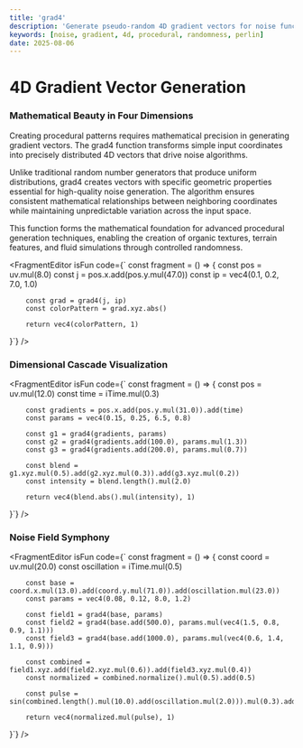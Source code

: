 ```yaml
---
title: 'grad4'
description: 'Generate pseudo-random 4D gradient vectors for noise functions with precise mathematical distribution'
keywords: [noise, gradient, 4d, procedural, randomness, perlin]
date: 2025-08-06
---
```



# 4D Gradient Vector Generation

### Mathematical Beauty in Four Dimensions

Creating procedural patterns requires mathematical precision in generating gradient vectors. The grad4 function transforms simple input coordinates into precisely distributed 4D vectors that drive noise algorithms.

Unlike traditional random number generators that produce uniform distributions, grad4 creates vectors with specific geometric properties essential for high-quality noise generation. The algorithm ensures consistent mathematical relationships between neighboring coordinates while maintaining unpredictable variation across the input space.

This function forms the mathematical foundation for advanced procedural generation techniques, enabling the creation of organic textures, terrain features, and fluid simulations through controlled randomness.

<FragmentEditor
        isFun
        code={`
const fragment = () => {
        const pos = uv.mul(8.0)
        const j = pos.x.add(pos.y.mul(47.0))
        const ip = vec4(0.1, 0.2, 7.0, 1.0)

        const grad = grad4(j, ip)
        const colorPattern = grad.xyz.abs()

        return vec4(colorPattern, 1)

}`}
/>

### Dimensional Cascade Visualization

<FragmentEditor
        isFun
        code={`
const fragment = () => {
        const pos = uv.mul(12.0)
        const time = iTime.mul(0.3)

        const gradients = pos.x.add(pos.y.mul(31.0)).add(time)
        const params = vec4(0.15, 0.25, 6.5, 0.8)

        const g1 = grad4(gradients, params)
        const g2 = grad4(gradients.add(100.0), params.mul(1.3))
        const g3 = grad4(gradients.add(200.0), params.mul(0.7))

        const blend = g1.xyz.mul(0.5).add(g2.xyz.mul(0.3)).add(g3.xyz.mul(0.2))
        const intensity = blend.length().mul(2.0)

        return vec4(blend.abs().mul(intensity), 1)

}`}
/>

### Noise Field Symphony

<FragmentEditor
        isFun
        code={`
const fragment = () => {
        const coord = uv.mul(20.0)
        const oscillation = iTime.mul(0.5)

        const base = coord.x.mul(13.0).add(coord.y.mul(71.0)).add(oscillation.mul(23.0))
        const params = vec4(0.08, 0.12, 8.0, 1.2)

        const field1 = grad4(base, params)
        const field2 = grad4(base.add(500.0), params.mul(vec4(1.5, 0.8, 0.9, 1.1)))
        const field3 = grad4(base.add(1000.0), params.mul(vec4(0.6, 1.4, 1.1, 0.9)))

        const combined = field1.xyz.add(field2.xyz.mul(0.6)).add(field3.xyz.mul(0.4))
        const normalized = combined.normalize().mul(0.5).add(0.5)

        const pulse = sin(combined.length().mul(10.0).add(oscillation.mul(2.0))).mul(0.3).add(0.7)

        return vec4(normalized.mul(pulse), 1)

}`}
/>
